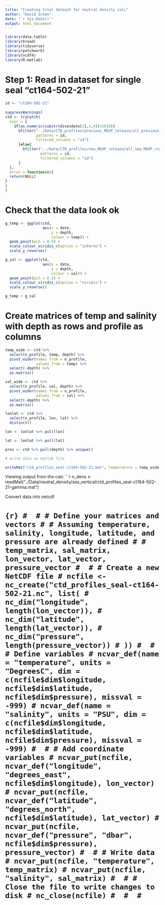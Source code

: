 ```yaml
---
title: "Creating trial dataset for neutral density calc"
author: "David Green"
date: "`r Sys.Date()`"
output: html_document
---
```


```r
library(data.table)
library(bread)
library(tidyverse)
library(patchwork)
library(ncdf4)
library(R.matlab)
```

# Step 1: Read in dataset for single seal "ct164-502-21"

```r

id <- "ct164-502-21"
  
suppressWarnings(
ctd <- tryCatch(
  expr = {
    if(as.numeric(substr(dive$date[1],1,4))<2018){
      bfilter("../Data/CTD_profiles/previous_MEOP_release/all_previous_MEOP_ctd_profiles_interp_long.csv",
              patterns = id,
              filtered_columns = "id")
      }else{
        bfilter("../Data/CTD_profiles/new_MEOP_release/all_new_MEOP_ctd_profiles_interp_long.csv",
                patterns = id,
                filtered_columns = "id")
      }
  },
  error = function(e){
  return(NULL)
}
)
)

```

# Check that the data look ok

```r

g_temp <- ggplot(ctd,
                 aes(x = date,
                     y = depth,
                     colour = temp)) +
  geom_point(pch = 0.5) +
  scale_colour_viridis_c(option = "inferno") +
  scale_y_reverse()

g_sal <- ggplot(ctd,
                 aes(x = date,
                     y = depth,
                     colour = sal)) +
  geom_point(pch = 0.5) +
  scale_colour_viridis_c(option = "viridis") +
  scale_y_reverse()

g_temp + g_sal  

```

# Create matrices of temp and salinity with depth as rows and profile as columns

```r

temp_wide <- ctd %>% 
  select(n_profile, temp, depth) %>% 
  pivot_wider(names_from = n_profile,
              values_from = temp) %>% 
  select(-depth) %>% 
  as.matrix()

sal_wide <- ctd %>% 
  select(n_profile, sal, depth) %>% 
  pivot_wider(names_from = n_profile,
              values_from = sal) %>% 
  select(-depth) %>% 
  as.matrix()

lonlat <- ctd %>% 
  select(n_profile, lon, lat) %>% 
  distinct()

lon <- lonlat %>% pull(lon)

lat <- lonlat %>% pull(lat)

pres <- ctd %>% pull(depth) %>% unique()

# write data as matlab file

writeMat("ctd_profiles_seal-ct164-502-21.mat", temperature = temp_wide, salinity = sal_wide, p = pres, lat = lat, lon = lon)

```
Viewing output from the calc
```r

n_dens <- readMat("../Data/neutral_density/ses_vertical/ctd_profiles_seal-ct164-502-21-gamma.mat")

<!-- ``` -->

Convert data into netcdf

# ```{r}
# 
# # Define your matrices and vectors
# # Assuming temperature, salinity, longitude, latitude, and pressure are already defined
# # temp_matrix, sal_matrix, lon_vector, lat_vector, pressure_vector
# 
# # Create a new NetCDF file
# ncfile <- nc_create("ctd_profiles_seal-ct164-502-21.nc", list(
#   nc_dim("longitude", length(lon_vector)),
#   nc_dim("latitude", length(lat_vector)),
#   nc_dim("pressure", length(pressure_vector))
# ))
# 
# # Define variables
# ncvar_def(name = "temperature", units = "DegreesC", dim = c(ncfile$dim$longitude, ncfile$dim$latitude, ncfile$dim$pressure), missval = -999)
# ncvar_def(name = "salinity", units = "PSU", dim = c(ncfile$dim$longitude, ncfile$dim$latitude, ncfile$dim$pressure), missval = -999)
# 
# # Add coordinate variables
# ncvar_put(ncfile, ncvar_def("longitude", "degrees_east", ncfile$dim$longitude), lon_vector)
# ncvar_put(ncfile, ncvar_def("latitude", "degrees_north", ncfile$dim$latitude), lat_vector)
# ncvar_put(ncfile, ncvar_def("pressure", "dbar", ncfile$dim$pressure), pressure_vector)
# 
# # Write data
# ncvar_put(ncfile, "temperature", temp_matrix)
# ncvar_put(ncfile, "salinity", sal_matrix)
# 
# # Close the file to write changes to disk
# nc_close(ncfile)
# 
# 
# ```